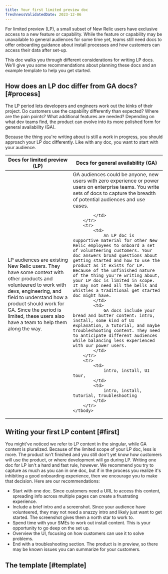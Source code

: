```yaml
---
title: Your first limited preview doc
freshnessValidatedDate: 2023-12-06
---
```


For limited preview (LP), a small subset of New Relic users have exclusive access to a new feature or capability. While the feature or capability may be unavailable to general audiences for some time yet, teams still need docs to offer onboarding guidance about install processes and how customers can access their data after set-up. 

This doc walks you through different considerations for writing LP docs. We'll give you some recommendations about planning these docs and an example template to help you get started. 

## How does an LP doc differ from GA docs? [#process]

The LP period lets developers and engineers work out the kinks of their project. Do customers use the capability differently than expected? Where are the pain points? What additional features are needed? Depending on what dev teams find, the product can evolve into its more polished form for general availability (GA). 

Because the thing you're writing about is still a work in progress, you should approach your LP doc differently. Like with any doc, you want to start with your audience. 

<table>
    <thead>
        <tr>
            <th>
                Docs for limited preview (LP)
            </th>
            <th>
                Docs for general availability (GA)
            </th>
        </tr>
    </thead>
    <tbody>
        <tr>
            <td>
            LP audiences are existing New Relic users. They have some context with other products and volunteered to work with devs, engineering, and field to understand how a product should work for GA. Since the period is limited, these users also have a team to help them along the way.
            </td>
            <td>
            GA audiences could be  anyone, new users with zero experience or power users on enterprise teams. You write sets of docs to capture the breadth of potential audiences and use cases. 

            </td>
        </tr>
        <tr>
            <td>
                An LP doc is supportive material for other New Relic employees to onboard a set of volunteering customers. Your doc answers broad questions about getting started and how to use the product as it exists for LP. Because of the unfinished nature of the thing you're writing about, your LP doc is limited in scope. It may not need all the bells and whistles a traditional get started doc might have. 
            </td>
            <td>
                GA docs include your bread and butter content: intro, install, some kind of UI explanation, a tutorial, and maybe troubleshooting content. They need to anticipate different audiences while balancing less experienced with our power users.
            </td>
        </tr>
        <tr>
            <td>
                intro, install, UI tour, 
            </td>
            <td>
                intro, install, tutorial, troubleshooting
            </td>
        </tr>
    </tbody>
</table>

## Writing your first LP content [#first]

You might've noticed we refer to LP content in the singular, while GA content is pluralized. Because of the limited scope of your LP doc, less is more. The product isn't finished and you still don't yet know how customers will use the product, or where development will go during LP. Writing one doc for LP isn't a hard and fast rule, however. We recommend you try to capture as much as you can in one doc, but if in the process you realize it's inhibiting a good onboarding experience, then we encourage you to make that decision. Here are our recommendations:

* Start with one doc. Since customers need a URL to access this content, spreading info across multiple pages can create a frustrating experience.
* Include a brief intro and a screenshot. Since your audience have volunteered, they may not need a snazzy intro and likely just want to get started. The screenshot gives them a north star to work to. 
* Spend time with your SMEs to work out install content. This is your opportunity to go deep on the set up.
* Overview the UI, focusing on how customers can use it to solve problems. 
* End with a troubleshooting section. The product is in preview, so there may be known issues you can summarize for your customers. 

## The template [#template]